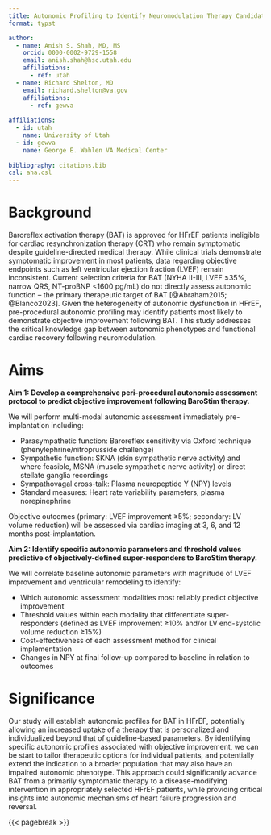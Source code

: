 ```yaml
---
title: Autonomic Profiling to Identify Neuromodulation Therapy Candidates in Heart Failure with Reduced Ejection Fraction
format: typst

author:
  - name: Anish S. Shah, MD, MS
    orcid: 0000-0002-9729-1558
    email: anish.shah@hsc.utah.edu
    affiliations:
      - ref: utah
  - name: Richard Shelton, MD
    email: richard.shelton@va.gov
    affiliations:
      - ref: gewva
      
affiliations:
  - id: utah
    name: University of Utah
  - id: gewva
    name: George E. Wahlen VA Medical Center
    
bibliography: citations.bib
csl: aha.csl
---
```


# Background

Baroreflex activation therapy (BAT) is approved for HFrEF patients ineligible for cardiac resynchronization therapy (CRT) who remain symptomatic despite guideline-directed medical therapy. 
While clinical trials demonstrate symptomatic improvement in most patients, data regarding objective endpoints such as left ventricular ejection fraction (LVEF) remain inconsistent. 
Current selection criteria for BAT (NYHA II-III, LVEF ≤35%, narrow QRS, NT-proBNP <1600 pg/mL) do not directly assess autonomic function – the primary therapeutic target of BAT [@Abraham2015; @Blanco2023].
Given the heterogeneity of autonomic dysfunction in HFrEF, pre-procedural autonomic profiling may identify patients most likely to demonstrate objective improvement following BAT. 
This study addresses the critical knowledge gap between autonomic phenotypes and functional cardiac recovery following neuromodulation.

# Aims

**Aim 1: Develop a comprehensive peri-procedural autonomic assessment protocol to predict objective improvement following BaroStim therapy.** 

We will perform multi-modal autonomic assessment immediately pre-implantation including:

- Parasympathetic function: Baroreflex sensitivity via Oxford technique (phenylephrine/nitroprusside challenge)
- Sympathetic function: SKNA (skin sympathetic nerve activity) and where feasible, MSNA (muscle sympathetic nerve activity) or direct stellate ganglia recordings
- Sympathovagal cross-talk: Plasma neuropeptide Y (NPY) levels
- Standard measures: Heart rate variability parameters, plasma norepinephrine

Objective outcomes (primary: LVEF improvement ≥5%; secondary: LV volume reduction) will be assessed via cardiac imaging at 3, 6, and 12 months post-implantation.

**Aim 2: Identify specific autonomic parameters and threshold values predictive of objectively-defined super-responders to BaroStim therapy.**

We will correlate baseline autonomic parameters with magnitude of LVEF improvement and ventricular remodeling to identify:

- Which autonomic assessment modalities most reliably predict objective improvement
- Threshold values within each modality that differentiate super-responders (defined as LVEF improvement ≥10% and/or LV end-systolic volume reduction ≥15%)
- Cost-effectiveness of each assessment method for clinical implementation
- Changes in NPY at final follow-up compared to baseline in relation to outcomes

# Significance

Our study will establish autonomic profiles for BAT in HFrEF, potentially allowing an increased uptake of a therapy that is personalized and individualized beyond that of guideline-based parameters.
By identifying specific autonomic profiles associated with objective improvement, we can be start to tailor therapeutic options for individual patients, and potentially extend the indication to a broader population that may also have an impaired autonomic phenotype.
This approach could significantly advance BAT from a primarily symptomatic therapy to a disease-modifying intervention in appropriately selected HFrEF patients, while providing critical insights into autonomic mechanisms of heart failure progression and reversal.

{{< pagebreak >}}

::: {#refs}
:::

